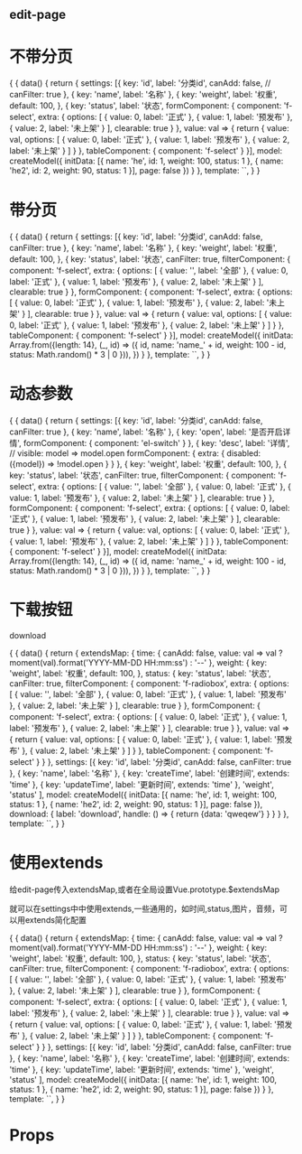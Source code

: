 
<Meta title="edit-page" component={editPage} />

## edit-page

# 不带分页

<Preview>
  <Story name="不带分页">
  {
    {
      data() {
        return {
          settings: [{
            key: 'id',
            label: '分类id',
            canAdd: false,
            // canFilter: true
          }, {
            key: 'name',
            label: '名称'
          }, {
            key: 'weight',
            label: '权重',
            default: 100,
          }, {
            key: 'status',
            label: '状态',
            formComponent: {
              component: 'f-select',
              extra: {
                options: [
                  {
                      value: 0,
                      label: '正式'
                  },
                  {
                      value: 1,
                      label: '预发布'
                  },
                  {
                      value: 2,
                      label: '未上架'
                  }
                ],
                clearable: true
              }
            },
            value: val => {
              return {
                value: val,
                options: [
                  {
                      value: 0,
                      label: '正式'
                  },
                  {
                      value: 1,
                      label: '预发布'
                  },
                  {
                      value: 2,
                      label: '未上架'
                  }
                ]
              }
            },
            tableComponent: {
              component: 'f-select'
            }
          }],
          model: createModel({
            initData: [{
              name: 'he',
              id: 1,
              weight: 100,
              status: 1
            }, {
              name: 'he2',
              id: 2,
              weight: 90,
              status: 1
            }],
            page: false
          })
        }
      },
      template: `<edit-page showIndex :page="false" v-bind="model" title="分类" :settings="settings" />`,
    }
  }
  </Story>
</Preview>

# 带分页

<Preview>
  <Story name="带分页">
  {
    {
      data() {
        return {
          settings: [{
            key: 'id',
            label: '分类id',
            canAdd: false,
            canFilter: true
          }, {
            key: 'name',
            label: '名称'
          }, {
            key: 'weight',
            label: '权重',
            default: 100,
          }, {
            key: 'status',
            label: '状态',
            canFilter: true,
            filterComponent: {
              component: 'f-select',
              extra: {
                options: [
                  {
                      value: '',
                      label: '全部'
                  },
                  {
                      value: 0,
                      label: '正式'
                  },
                  {
                      value: 1,
                      label: '预发布'
                  },
                  {
                      value: 2,
                      label: '未上架'
                  }
                ],
                clearable: true
              }
            },
            formComponent: {
              component: 'f-select',
              extra: {
                options: [
                  {
                      value: 0,
                      label: '正式'
                  },
                  {
                      value: 1,
                      label: '预发布'
                  },
                  {
                      value: 2,
                      label: '未上架'
                  }
                ],
                clearable: true
              }
            },
            value: val => {
              return {
                value: val,
                options: [
                  {
                      value: 0,
                      label: '正式'
                  },
                  {
                      value: 1,
                      label: '预发布'
                  },
                  {
                      value: 2,
                      label: '未上架'
                  }
                ]
              }
            },
            tableComponent: {
              component: 'f-select'
            }
          }],
          model: createModel({
            initData: Array.from({length: 14}, (_, id) => ({
              id,
              name: 'name_' + id,
              weight: 100 - id,
              status: Math.random() * 3 | 0
            })),
          })
        }
      },
      template: `<edit-page showIndex v-bind="model" title="分类" :settings="settings" />`,
    }
  }
  </Story>
</Preview>



# 动态参数

<Preview>
  <Story name="动态参数">
  {
    {
      data() {
        return {
          settings: [{
            key: 'id',
            label: '分类id',
            canAdd: false,
            canFilter: true
          }, {
            key: 'name',
            label: '名称'
          }, {
            key: 'open',
            label: '是否开启详情',
            formComponent: {
              component: 'el-switch'
            }
          }, {
            key: 'desc',
            label: '详情',
            // visible: model => model.open
            formComponent: {
              extra: {
                disabled: ({model}) => !model.open
              }
            }
          }, {
            key: 'weight',
            label: '权重',
            default: 100,
          }, {
            key: 'status',
            label: '状态',
            canFilter: true,
            filterComponent: {
              component: 'f-select',
              extra: {
                options: [
                  {
                      value: '',
                      label: '全部'
                  },
                  {
                      value: 0,
                      label: '正式'
                  },
                  {
                      value: 1,
                      label: '预发布'
                  },
                  {
                      value: 2,
                      label: '未上架'
                  }
                ],
                clearable: true
              }
            },
            formComponent: {
              component: 'f-select',
              extra: {
                options: [
                  {
                      value: 0,
                      label: '正式'
                  },
                  {
                      value: 1,
                      label: '预发布'
                  },
                  {
                      value: 2,
                      label: '未上架'
                  }
                ],
                clearable: true
              }
            },
            value: val => {
              return {
                value: val,
                options: [
                  {
                      value: 0,
                      label: '正式'
                  },
                  {
                      value: 1,
                      label: '预发布'
                  },
                  {
                      value: 2,
                      label: '未上架'
                  }
                ]
              }
            },
            tableComponent: {
              component: 'f-select'
            }
          }],
          model: createModel({
            initData: Array.from({length: 14}, (_, id) => ({
              id,
              name: 'name_' + id,
              weight: 100 - id,
              status: Math.random() * 3 | 0
            })),
          })
        }
      },
      template: `<edit-page v-bind="model" title="分类" :settings="settings" />`,
    }
  }
  </Story>
</Preview>

# 下载按钮

download

<Preview>
  <Story name="download">
  {
    {
      data() {
        return {
          extendsMap: {
            time: {
              canAdd: false,
              value: val => val ? moment(val).format('YYYY-MM-DD HH:mm:ss') : '--'
            },
            weight: {
              key: 'weight',
              label: '权重',
              default: 100,
            },
            status: {
              key: 'status',
              label: '状态',
              canFilter: true,
              filterComponent: {
                component: 'f-radiobox',
                extra: {
                  options: [
                    {
                        value: '',
                        label: '全部'
                    },
                    {
                        value: 0,
                        label: '正式'
                    },
                    {
                        value: 1,
                        label: '预发布'
                    },
                    {
                        value: 2,
                        label: '未上架'
                    }
                  ],
                  clearable: true
                }
              },
              formComponent: {
                component: 'f-select',
                extra: {
                  options: [
                    {
                        value: 0,
                        label: '正式'
                    },
                    {
                        value: 1,
                        label: '预发布'
                    },
                    {
                        value: 2,
                        label: '未上架'
                    }
                  ],
                  clearable: true
                }
              },
              value: val => {
                return {
                  value: val,
                  options: [
                    {
                        value: 0,
                        label: '正式'
                    },
                    {
                        value: 1,
                        label: '预发布'
                    },
                    {
                        value: 2,
                        label: '未上架'
                    }
                  ]
                }
              },
              tableComponent: {
                component: 'f-select'
              }
            }
          },
          settings: [{
            key: 'id',
            label: '分类id',
            canAdd: false,
            canFilter: true
          }, {
            key: 'name',
            label: '名称'
          }, {
            key: 'createTime',
            label: '创建时间',
            extends: 'time'
          }, {
            key: 'updateTime',
            label: '更新时间',
            extends: 'time'
          },
          'weight',
          'status'
          ],
          model: createModel({
            initData: [{
              name: 'he',
              id: 1,
              weight: 100,
              status: 1
            }, {
              name: 'he2',
              id: 2,
              weight: 90,
              status: 1
            }],
            page: false
          }),
          download: {
            label: 'download',
            handle: () => {
              return {data: 'qweqew'}
            }
          }
        }
      },
      template: `<edit-page :download="download" :extendsMap="extendsMap" :page="false" v-bind="model" title="分类" :settings="settings" />`,
    }
  }
  </Story>
</Preview>

# 使用extends

给edit-page传入extendsMap,或者在全局设置Vue.prototype.$extendsMap

就可以在settings中中使用extends,一些通用的，如时间,status,图片，音频，可以用extends简化配置

<Preview>
  <Story name="extend">
  {
    {
      data() {
        return {
          extendsMap: {
            time: {
              canAdd: false,
              value: val => val ? moment(val).format('YYYY-MM-DD HH:mm:ss') : '--'
            },
            weight: {
              key: 'weight',
              label: '权重',
              default: 100,
            },
            status: {
              key: 'status',
              label: '状态',
              canFilter: true,
              filterComponent: {
                component: 'f-radiobox',
                extra: {
                  options: [
                    {
                        value: '',
                        label: '全部'
                    },
                    {
                        value: 0,
                        label: '正式'
                    },
                    {
                        value: 1,
                        label: '预发布'
                    },
                    {
                        value: 2,
                        label: '未上架'
                    }
                  ],
                  clearable: true
                }
              },
              formComponent: {
                component: 'f-select',
                extra: {
                  options: [
                    {
                        value: 0,
                        label: '正式'
                    },
                    {
                        value: 1,
                        label: '预发布'
                    },
                    {
                        value: 2,
                        label: '未上架'
                    }
                  ],
                  clearable: true
                }
              },
              value: val => {
                return {
                  value: val,
                  options: [
                    {
                        value: 0,
                        label: '正式'
                    },
                    {
                        value: 1,
                        label: '预发布'
                    },
                    {
                        value: 2,
                        label: '未上架'
                    }
                  ]
                }
              },
              tableComponent: {
                component: 'f-select'
              }
            }
          },
          settings: [{
            key: 'id',
            label: '分类id',
            canAdd: false,
            canFilter: true
          }, {
            key: 'name',
            label: '名称'
          }, {
            key: 'createTime',
            label: '创建时间',
            extends: 'time'
          }, {
            key: 'updateTime',
            label: '更新时间',
            extends: 'time'
          },
          'weight',
          'status'
          ],
          model: createModel({
            initData: [{
              name: 'he',
              id: 1,
              weight: 100,
              status: 1
            }, {
              name: 'he2',
              id: 2,
              weight: 90,
              status: 1
            }],
            page: false
          })
        }
      },
      template: `<edit-page :extendsMap="extendsMap" :page="false" v-bind="model" title="分类" :settings="settings" />`,
    }
  }
  </Story>
</Preview>

# Props

<Props of={editPage} />
